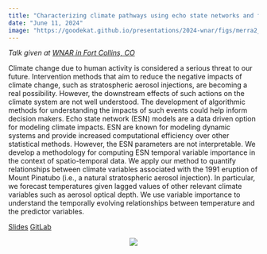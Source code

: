 ```yaml
---
title: "Characterizing climate pathways using echo state networks and feature importance"
date: "June 11, 2024"
image: "https://goodekat.github.io/presentations/2024-wnar/figs/merra2_fi.png"
---
```


*Talk given at [WNAR in Fort Collins, CO](https://wnar.org/wnar2024)*

Climate change due to human activity is considered a serious threat to our future. Intervention methods that aim to reduce the negative impacts of climate change, such as stratospheric aerosol injections, are becoming a real possibility. However, the downstream effects of such actions on the climate system are not well understood. The development of algorithmic methods for understanding the impacts of such events could help inform decision makers. Echo state network (ESN) models are a data driven option for modeling climate impacts. ESN are known for modeling dynamic systems and provide increased computational efficiency over other statistical methods. However, the ESN parameters are not interpretable. We develop a methodology for computing ESN temporal variable importance in the context of spatio-temporal data. We apply our method to quantify relationships between climate variables associated with the 1991 eruption of Mount Pinatubo (i.e., a natural stratospheric aerosol injection). In particular, we forecast temperatures given lagged values of other relevant climate variables such as aerosol optical depth. We use variable importance to understand the temporally evolving relationships between temperature and the predictor variables.

[Slides](https://goodekat.github.io/presentations/2024-wnar/slides.html) [GitLab](https://github.com/goodekat/presentations/tree/master/2024-wnar)

<center>![](https://goodekat.github.io/presentations/2024-msu-esn/figs/merra2_fi.png){width="100%lk"}</center>
